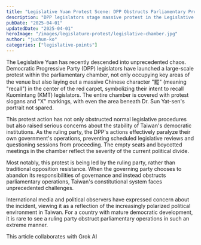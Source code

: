 ```yaml
---
title: "Legislative Yuan Protest Scene: DPP Obstructs Parliamentary Proceedings"
description: "DPP legislators stage massive protest in the Legislative Yuan, displaying the character '罷' and paralyzing legislative procedures."
pubDate: "2025-04-01"
updatedDate: "2025-04-01"
heroImage: "/images/legislature-protest/legislative-chamber.jpg"
author: "juchun-ko"
categories: ["legislative-points"]
---
```


The Legislative Yuan has recently descended into unprecedented chaos. Democratic Progressive Party (DPP) legislators have launched a large-scale protest within the parliamentary chamber, not only occupying key areas of the venue but also laying out a massive Chinese character "罷" (meaning "recall") in the center of the red carpet, symbolizing their intent to recall Kuomintang (KMT) legislators. The entire chamber is covered with protest slogans and "X" markings, with even the area beneath Dr. Sun Yat-sen's portrait not spared.

This protest action has not only obstructed normal legislative procedures but also raised serious concerns about the stability of Taiwan's democratic institutions. As the ruling party, the DPP's actions effectively paralyze their own government's operations, preventing scheduled legislative reviews and questioning sessions from proceeding. The empty seats and boycotted meetings in the chamber reflect the severity of the current political divide.

Most notably, this protest is being led by the ruling party, rather than traditional opposition resistance. When the governing party chooses to abandon its responsibilities of governance and instead obstructs parliamentary operations, Taiwan's constitutional system faces unprecedented challenges.

International media and political observers have expressed concern about the incident, viewing it as a reflection of the increasingly polarized political environment in Taiwan. For a country with mature democratic development, it is rare to see a ruling party obstruct parliamentary operations in such an extreme manner.

This article collaborates with Grok AI
